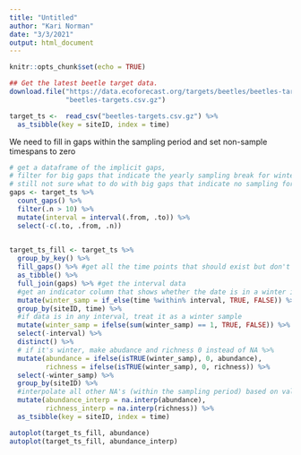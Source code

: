```yaml
---
title: "Untitled"
author: "Kari Norman"
date: "3/3/2021"
output: html_document
---
```


```r
knitr::opts_chunk$set(echo = TRUE)
```

```r
## Get the latest beetle target data.  
download.file("https://data.ecoforecast.org/targets/beetles/beetles-targets.csv.gz",
              "beetles-targets.csv.gz")

target_ts <-  read_csv("beetles-targets.csv.gz") %>%
  as_tsibble(key = siteID, index = time)
```

We need to fill in gaps within the sampling period and set non-sample timespans to zero
```r
# get a dataframe of the implicit gaps, 
# filter for big gaps that indicate the yearly sampling break for winter
# still not sure what to do with big gaps that indicate no sampling for more than a year 
gaps <- target_ts %>%
  count_gaps() %>%
  filter(.n > 10) %>%
  mutate(interval = interval(.from, .to)) %>%
  select(-c(.to, .from, .n))
  

target_ts_fill <- target_ts %>%
  group_by_key() %>%
  fill_gaps() %>% #get all the time points that should exist but don't
  as_tibble() %>%
  full_join(gaps) %>% #get the interval data
  #get an indicator column that shows whether the date is in a winter interval for that site
  mutate(winter_samp = if_else(time %within% interval, TRUE, FALSE)) %>% 
  group_by(siteID, time) %>% 
  #if data is in any interval, treat it as a winter sample
  mutate(winter_samp = ifelse(sum(winter_samp) == 1, TRUE, FALSE)) %>%
  select(-interval) %>%
  distinct() %>%
  # if it's winter, make abudance and richness 0 instead of NA %>%
  mutate(abundance = ifelse(isTRUE(winter_samp), 0, abundance),
         richness = ifelse(isTRUE(winter_samp), 0, richness)) %>%
  select(-winter_samp) %>% 
  group_by(siteID) %>%
  #interpolate all other NA's (within the sampling period) based on values that come before and after
  mutate(abundance_interp = na.interp(abundance),
         richness_interp = na.interp(richness)) %>%
  as_tsibble(key = siteID, index = time)

autoplot(target_ts_fill, abundance)
autoplot(target_ts_fill, abundance_interp)
```

